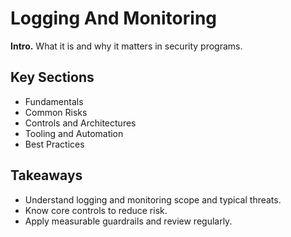 # Logging And Monitoring

**Intro.** What it is and why it matters in security programs.

## Key Sections
- Fundamentals
- Common Risks
- Controls and Architectures
- Tooling and Automation
- Best Practices

## Takeaways
- Understand logging and monitoring scope and typical threats.
- Know core controls to reduce risk.
- Apply measurable guardrails and review regularly.
